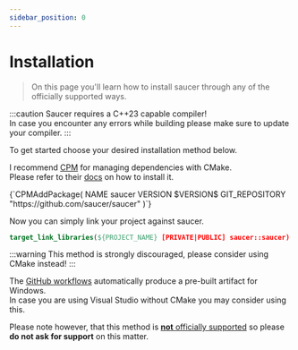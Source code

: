 ```yaml
---
sidebar_position: 0
---
```



# Installation

> On this page you'll learn how to install saucer through any of the officially supported ways.  

:::caution
Saucer requires a C++23 capable compiler!  
In case you encounter any errors while building please make sure to update your compiler.
:::

To get started choose your desired installation method below.


<Tabs>
  <TabItem value="cmake" label="CMake" default>

I recommend [CPM](https://github.com/cpm-cmake/CPM.cmake) for managing dependencies with CMake.  
Please refer to their [docs](https://github.com/cpm-cmake/CPM.cmake#adding-cpm) on how to install it.

<VersionedCode language="cmake">
  {`CPMAddPackage(
    NAME           saucer
    VERSION        $VERSION$
    GIT_REPOSITORY "https://github.com/saucer/saucer"
)`}
</VersionedCode>

Now you can simply link your project against saucer.

```cmake
target_link_libraries(${PROJECT_NAME} [PRIVATE|PUBLIC] saucer::saucer)
```

  </TabItem>
  <TabItem value="prebuilt" label="Pre-Built">

:::warning
This method is strongly discouraged, please consider using CMake instead!
:::

The [GitHub workflows](https://github.com/saucer/saucer/actions/workflows/build.yml) automatically produce a pre-built artifact for Windows.  
In case you are using Visual Studio without CMake you may consider using this.

Please note however, that this method is <u>**not** officially supported</u> so please **do not ask for support** on this matter.

  </TabItem>
</Tabs>
